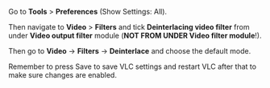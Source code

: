 {{howto|set the default deinterlace method}}

Go to '''Tools''' &gt; '''Preferences''' (Show Settings: All). 

Then navigate to '''Video''' &gt; '''Filters''' and tick '''Deinterlacing video filter''' from under '''Video output filter''' module ('''NOT FROM UNDER Video filter module'''!). 

Then go to '''Video''' -&gt; '''Filters''' -&gt; '''Deinterlace''' and choose the default mode. 

Remember to press Save to save VLC settings and restart VLC after that to make sure changes are enabled. 

<br> 

{{VSG}}